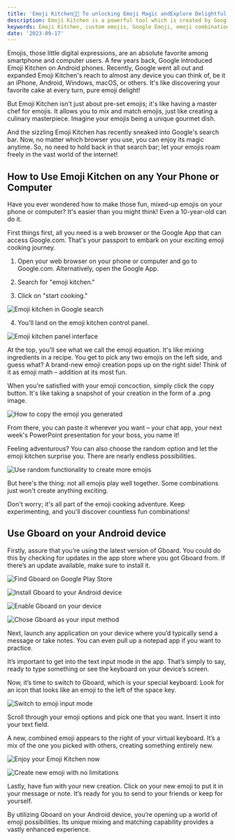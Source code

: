 ```yaml
---
title: 'Emoji Kitchen👩‍🍳 To unlocking Emoji Magic andExplore Delightful Creations'
description: Emoji Kitchen is a powerful tool which is created by Google, where you can craft custom emojis like a master chef. It now works on almost any device.
keywords: Emoji Kitchen, custom emojis, Google Emoji, emoji combinations, smartphone, computer, digital expressions, emoji delight, emoji magic, master chef, emoji creations, Google search bar, emoji fun, creative emojis
date: '2023-09-17'
---
```


Emojis, those little digital expressions, are an absolute favorite among smartphone and computer users. A few years back, Google introduced Emoji Kitchen on Android phones. Recently, Google went all out and expanded Emoji Kitchen's reach to almost any device you can think of, be it an iPhone, Android, Windows, macOS, or others. It's like discovering your favorite cake at every turn, pure emoji delight!

But Emoji Kitchen isn't just about pre-set emojis; it's like having a master chef for emojis. It allows you to mix and match emojis, just like creating a culinary masterpiece. Imagine your emojis being a unique gourmet dish.

And the sizzling Emoji Kitchen has recently sneaked into Google's search bar. Now, no matter which browser you use, you can enjoy its magic anytime. So, no need to hold back in that search bar; let your emojis roam freely in the vast world of the internet!

## How to Use Emoji Kitchen on any Your Phone or Computer

Have you ever wondered how to make those fun, mixed-up emojis on your phone or computer? It's easier than you might think! Even a 10-year-old can do it.

First things first, all you need is a web browser or the Google App that can access Google.com. That's your passport to embark on your exciting emoji cooking journey.

1. Open your web browser on your phone or computer and go to Google.com. Alternatively, open the Google App.

2. Search for "emoji kitchen."

3. Click on "start cooking."

![ Emoji kitchen in Google search](https://raw.githubusercontent.com/f1982/planet-of-images/main/emojiu/articles/emoji-kitchen/emoji-kitchen-google-search.png)

4. You'll land on the emoji kitchen control panel.

![Emoji kitchen panel interface](https://raw.githubusercontent.com/f1982/planet-of-images/main/emojiu/articles/emoji-kitchen/emoji-kitchen-create-new-emoji.png)

At the top, you'll see what we call the emoji equation. It's like mixing ingredients in a recipe. You get to pick any two emojis on the left side, and guess what? A brand-new emoji creation pops up on the right side! Think of it as emoji math – addition at its most fun.

When you're satisfied with your emoji concoction, simply click the copy button. It's like taking a snapshot of your creation in the form of a .png image.

![How to copy the emoji you generated](https://raw.githubusercontent.com/f1982/planet-of-images/main/emojiu/articles/emoji-kitchen/emoji-kitchen-copy-emoji.png)

From there, you can paste it wherever you want – your chat app, your next week's PowerPoint presentation for your boss, you name it!

Feeling adventurous? You can also choose the random option and let the emoji kitchen surprise you. There are nearly endless possibilities.

![ Use random functionality to create more emojis ](https://raw.githubusercontent.com/f1982/planet-of-images/main/emojiu/articles/emoji-kitchen/emoji-kitchen-random-emoji.png)

But here's the thing: not all emojis play well together. Some combinations just won't create anything exciting.

Don't worry; it's all part of the emoji cooking adventure. Keep experimenting, and you'll discover countless fun combinations!

## Use Gboard on your Android device

Firstly, assure that you’re using the latest version of Gboard. You could do this by checking for updates in the app store where you got Gboard from. If there’s an update available, make sure to install it.

![Find Gboard on Google Play Store](https://raw.githubusercontent.com/f1982/planet-of-images/main/emojiu/articles/emoji-kitchen/gboard-on-google-play-store.png)

![Install Gboard to your Android device](https://raw.githubusercontent.com/f1982/planet-of-images/main/emojiu/articles/emoji-kitchen/installation-gboard.png)

![Enable Gboard on your device ](https://raw.githubusercontent.com/f1982/planet-of-images/main/emojiu/articles/emoji-kitchen/enable-gboard-on-your-android-device.png)

![Chose Gboard as your input method](https://raw.githubusercontent.com/f1982/planet-of-images/main/emojiu/articles/emoji-kitchen/chose-gboard-as-your-input-method.png)

Next, launch any application on your device where you’d typically send a message or take notes. You can even pull up a notepad app if you want to practice.

It’s important to get into the text input mode in the app. That’s simply to say, ready to type something or see the keyboard on your device’s screen.

Now, it’s time to switch to Gboard, which is your special keyboard. Look for an icon that looks like an emoji to the left of the space key.

![ Switch to emoji input mode ](https://raw.githubusercontent.com/f1982/planet-of-images/main/emojiu/articles/emoji-kitchen/emoji-option-on-gboard.png)

Scroll through your emoji options and pick one that you want. Insert it into your text field.

A new, combined emoji appears to the right of your virtual keyboard. It’s a mix of the one you picked with others, creating something entirely new.

![ Enjoy your Emoji Kitchen now ](https://raw.githubusercontent.com/f1982/planet-of-images/main/emojiu/articles/emoji-kitchen/emoji-kitchen-on-gboard-2.png)

![ Create new emoji with no limitations ](https://raw.githubusercontent.com/f1982/planet-of-images/main/emojiu/articles/emoji-kitchen/emoji-kitchen-on-gboard.png)

Lastly, have fun with your new creation. Click on your new emoji to put it in your message or note. It’s ready for you to send to your friends or keep for yourself.

By utilizing Gboard on your Android device, you’re opening up a world of emoji possibilities. Its unique mixing and matching capability provides a vastly enhanced experience.

